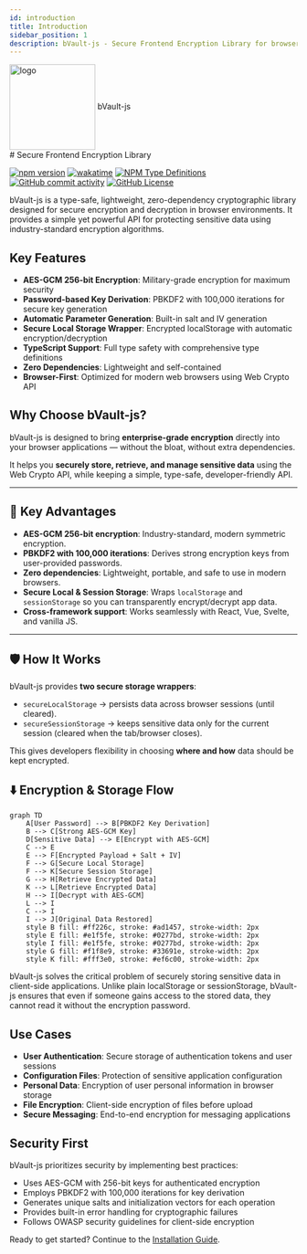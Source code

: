 ```yaml
---
id: introduction
title: Introduction
sidebar_position: 1
description: bVault-js - Secure Frontend Encryption Library for browser environments
---
```


<div style={{flexDirection: "row"}}>
    <img src="/img/bvault-js.svg" align="center" height="150" alt="logo"/>
    <span style={{fontSize: "40px", fontWeight: "800"}}>bVault-js</span>
</div>
# Secure Frontend Encryption Library

[![npm version](https://img.shields.io/npm/v/bvault-js?logo=npm)](https://www.npmjs.com/package/bvault-js) [![wakatime](https://wakatime.com/badge/user/9657174f-2430-4dfd-aaef-2b316eb71a36/project/4f0c1980-a3b3-432d-a157-1068783e6a7c.svg)](https://wakatime.com/badge/user/9657174f-2430-4dfd-aaef-2b316eb71a36/project/4f0c1980-a3b3-432d-a157-1068783e6a7c) [![NPM Type Definitions](https://img.shields.io/npm/types/bvault-js?logo=typescript)](https://img.shields.io/npm/types/bvault-js) [![GitHub commit activity](https://img.shields.io/github/commit-activity/m/kurtiz/bvault-js)](https://img.shields.io/github/commit-activity/m/kurtiz/bvault-js) [![GitHub License](https://img.shields.io/github/license/kurtiz/bvault-js)](https://github.com/kurtiz/bvault-js)

bVault-js is a type-safe, lightweight, zero-dependency cryptographic library designed for secure encryption and
decryption in browser environments. It provides a simple yet powerful API for protecting sensitive data using
industry-standard encryption algorithms.

## Key Features

- **AES-GCM 256-bit Encryption**: Military-grade encryption for maximum security
- **Password-based Key Derivation**: PBKDF2 with 100,000 iterations for secure key generation
- **Automatic Parameter Generation**: Built-in salt and IV generation
- **Secure Local Storage Wrapper**: Encrypted localStorage with automatic encryption/decryption
- **TypeScript Support**: Full type safety with comprehensive type definitions
- **Zero Dependencies**: Lightweight and self-contained
- **Browser-First**: Optimized for modern web browsers using Web Crypto API

## Why Choose bVault-js?

bVault-js is designed to bring **enterprise-grade encryption** directly into your browser applications — without the
bloat, without extra dependencies.

It helps you **securely store, retrieve, and manage sensitive data** using the Web Crypto API, while keeping a simple,
type-safe, developer-friendly API.

---

## 🔑 Key Advantages

- **AES-GCM 256-bit encryption**: Industry-standard, modern symmetric encryption.
- **PBKDF2 with 100,000 iterations**: Derives strong encryption keys from user-provided passwords.
- **Zero dependencies**: Lightweight, portable, and safe to use in modern browsers.
- **Secure Local & Session Storage**: Wraps `localStorage` and `sessionStorage` so you can transparently encrypt/decrypt
app data.
- **Cross-framework support**: Works seamlessly with React, Vue, Svelte, and vanilla JS.

---

## 🛡️ How It Works

bVault-js provides **two secure storage wrappers**:

- `secureLocalStorage` → persists data across browser sessions (until cleared).
- `secureSessionStorage` → keeps sensitive data only for the current session (cleared when the tab/browser closes).

This gives developers flexibility in choosing **where and how** data should be kept encrypted.

## ⬇️ Encryption & Storage Flow

```mermaid
graph TD
    A[User Password] --> B[PBKDF2 Key Derivation]
    B --> C[Strong AES-GCM Key]
    D[Sensitive Data] --> E[Encrypt with AES-GCM]
    C --> E
    E --> F[Encrypted Payload + Salt + IV]
    F --> G[Secure Local Storage]
    F --> K[Secure Session Storage]
    G --> H[Retrieve Encrypted Data]
    K --> L[Retrieve Encrypted Data]
    H --> I[Decrypt with AES-GCM]
    L --> I
    C --> I
    I --> J[Original Data Restored]
    style B fill: #ff226c, stroke: #ad1457, stroke-width: 2px
    style E fill: #e1f5fe, stroke: #0277bd, stroke-width: 2px
    style I fill: #e1f5fe, stroke: #0277bd, stroke-width: 2px
    style G fill: #f1f8e9, stroke: #33691e, stroke-width: 2px
    style K fill: #fff3e0, stroke: #ef6c00, stroke-width: 2px
```

bVault-js solves the critical problem of securely storing sensitive data in client-side applications. Unlike plain
localStorage or sessionStorage,
bVault-js ensures that even if someone gains access to the stored data, they cannot read it without the encryption
password.

## Use Cases

- **User Authentication**: Secure storage of authentication tokens and user sessions
- **Configuration Files**: Protection of sensitive application configuration
- **Personal Data**: Encryption of user personal information in browser storage
- **File Encryption**: Client-side encryption of files before upload
- **Secure Messaging**: End-to-end encryption for messaging applications

## Security First

bVault-js prioritizes security by implementing best practices:

- Uses AES-GCM with 256-bit keys for authenticated encryption
- Employs PBKDF2 with 100,000 iterations for key derivation
- Generates unique salts and initialization vectors for each operation
- Provides built-in error handling for cryptographic failures
- Follows OWASP security guidelines for client-side encryption

Ready to get started? Continue to the [Installation Guide](/docs/getting-started/installation-guide).
